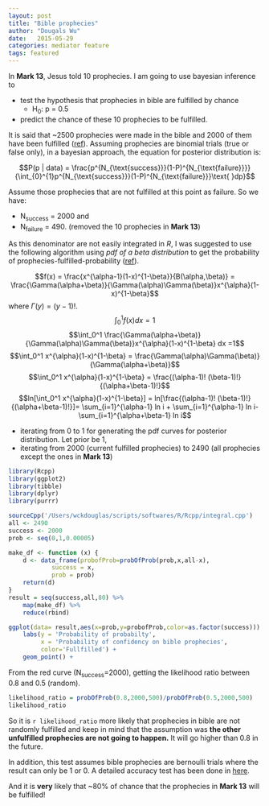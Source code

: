```yaml
---
layout: post
title: "Bible prophecies"
author: "Dougals Wu"
date:   2015-05-29
categories: mediator feature
tags: featured
---
```


In **Mark 13**, Jesus told 10 prophecies. I am going to use bayesian inference to

* test the hypothesis that prophecies in bible are fulfilled by chance 
    * H<sub>0</sub>: p = 0.5
* predict the chance of these 10 prophecies to be fulfilled. 

It is said that ~2500 prophecies were made in the bible and 2000 of them have been fulfilled ([ref](http://www.reasons.org/articles/articles/fulfilled-prophecy-evidence-for-the-reliability-of-the-bible)). Assuming prophecies are binomial trials (true or false only), in a bayesian approach, the equation for posterior distribution is:

$$P(p | data) = \frac{p^{N_{\text{success}}}(1-P)^{N_{\text{failure}}}}{\int_{0}^{1}p^{N_{\text{success}}}(1-P)^{N_{\text{failure}}}\text{ }dp}$$

Assume those prophecies that are not fulfilled at this point as failure. So we have:

* N<sub>success</sub> = 2000 and 
* N<sub>failure</sub> = 490. (removed the 10 prophecies in **Mark 13**)


As this denominator are not easily integrated in *R*, I was suggested to use the following algorithm using *pdf of a beta distribution* to get the probability of prophecies-fulfilled-probability ([ref](http://www.sta.cuhk.edu.hk/KHWu/default.aspx)).

$$f(x) = \frac{x^{\alpha-1}(1-x)^{1-\beta}}{B(\alpha,\beta)} = \frac{\Gamma(\alpha+\beta)}{\Gamma(\alpha)\Gamma(\beta)}x^{\alpha}(1-x)^{1-\beta}$$ 
where $\Gamma(y)=(y-1)!$.
$$\int_0^1 f(x)dx =1 $$
$$\int_0^1  \frac{\Gamma(\alpha+\beta)}{\Gamma(\alpha)\Gamma(\beta)}x^{\alpha}(1-x)^{1-\beta} dx =1$$
$$\int_0^1 x^{\alpha}(1-x)^{1-\beta} =  \frac{\Gamma(\alpha)\Gamma(\beta)}{\Gamma(\alpha+\beta)}$$
$$\int_0^1 x^{\alpha}(1-x)^{1-\beta} =  \frac{(\alpha-1)! (\beta-1)!}{(\alpha+\beta-1)!}$$
$$ln[\int_0^1 x^{\alpha}(1-x)^{1-\beta}] = ln[\frac{(\alpha-1)! (\beta-1)!}{(\alpha+\beta-1)!}]= \sum_{i=1}^{\alpha-1} ln i + \sum_{i=1}^{\alpha-1} ln i- \sum_{i=1}^{\alpha+\beta-1} ln i$$

<script src="https://gist.github.com/wckdouglas/de53b659c08e0a25b592.js"></script>


* iterating from 0 to 1 for generating the pdf curves for posterior distribution. Let prior be 1,
* iterating from 2000 (current fulfilled prophecies) to 2490 (all prophecies except the ones in **Mark 13**) 

```r
library(Rcpp)
library(ggplot2)
library(tibble)
library(dplyr)
library(purrr)

sourceCpp('/Users/wckdouglas/scripts/softwares/R/Rcpp/integral.cpp')
all <- 2490
success <- 2000
prob <- seq(0,1,0.00005)

make_df <- function (x) {
    d <- data_frame(probofProb=probOfProb(prob,x,all-x),
            success = x,
            prob = prob)
    return(d) 
}
result = seq(success,all,80) %>%
    map(make_df) %>%
    reduce(rbind) 

ggplot(data= result,aes(x=prob,y=probofProb,color=as.factor(success))) +
    labs(y = 'Probability of probabilty',
         x = 'Probability of confidency on bible prophecies',
         color='Fullfilled') +
    geom_point() +
```

From the red curve (N<sub>success</sub>=2000), getting the likelihood ratio between 0.8 and 0.5 (random).

```r
likelihood_ratio = probOfProb(0.8,2000,500)/probOfProb(0.5,2000,500)
likelihood_ratio
```
So it is `r likelihood_ratio` more likely that prophecies in bible are not randomly fulfilled and keep in mind that the assumption was **the other unfulfilled prophecies are not going to happen.** It will go higher than 0.8 in the future. 

In addition, this test assumes bible prophecies are bernoulli trials where the result can only be 1 or 0. A detailed accuracy test has been done in [here](http://www.bereanpublishers.com/the-odds-of-eight-messianic-prophecies-coming-true/).

And it is **very** likely that ~80% of chance that the prophecies in **Mark 13** will be fulfilled!
